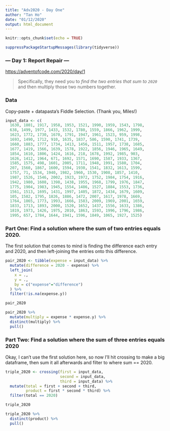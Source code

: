 ```yaml
---
title: "Adv2020 - Day One"
author: "Tan Ho"
date: "01/12/2020"
output: html_document
---
```


```r
knitr::opts_chunk$set(echo = TRUE)

suppressPackageStartupMessages(library(tidyverse))
```

### --- Day 1: Report Repair ---

<https://adventofcode.com/2020/day/1>

> Specifically, they need you to *find the two entries that sum to `2020`* and then multiply those two numbers together.

### Data

Copy-paste + datapasta's Fiddle Selection. (Thank you, Miles!)

```r
input_data <- c(
  1630, 1801, 1917, 1958, 1953, 1521, 1990, 1959, 1543, 1798, 
  638, 1499, 1977, 1433, 1532, 1780, 1559, 1866, 1962, 1999, 
  1623, 1772, 1730, 1670, 1791, 1947, 1961, 1523, 959, 1998, 
  1693, 1490, 1712, 910, 1635, 1837, 586, 1590, 1741, 1739, 
  1660, 1883, 1777, 1734, 1413, 1456, 1511, 1957, 1738, 1685, 
  1677, 1419, 1566, 1639, 1578, 1922, 1856, 1946, 1965, 1649, 
  1854, 1610, 1806, 1424, 1616, 218, 1678, 1992, 1985, 903, 
  1626, 1412, 1964, 671, 1692, 1571, 1690, 1587, 1933, 1367, 
  1585, 1575, 498, 1601, 2005, 1711, 1948, 1991, 1580, 1704, 
  207, 1560, 1867, 1600, 1594, 1930, 1541, 1832, 1613, 1599, 
  1757, 71, 1534, 1940, 1982, 1960, 1530, 1908, 1857, 1410, 
  1987, 1526, 1546, 2002, 1923, 1972, 1752, 1984, 1754, 1916, 
  1942, 1980, 1608, 1398, 1438, 1955, 1968, 1799, 1976, 1847, 
  1775, 1904, 1983, 1945, 1554, 1486, 1527, 1884, 1553, 1736, 
  1561, 1513, 1695, 1431, 1997, 1405, 1872, 1434, 1679, 1609, 
  105, 1582, 1795, 1826, 1886, 1472, 2007, 1617, 1978, 1669, 
  1764, 1865, 1773, 1993, 1666, 1583, 2009, 1969, 2001, 1659, 
  1833, 1713, 1893, 2000, 1520, 1652, 1437, 1556, 1633, 1386, 
  1819, 1973, 1426, 1975, 2010, 1863, 1593, 1996, 1796, 1986, 
  1995, 657, 1784, 1644, 1941, 1596, 1849, 1065, 1927, 1525)
```

### Part One: Find a solution where the sum of two entries equals 2020.

The first solution that comes to mind is finding the difference each entry and 2020, and then left-joining the entries onto this difference.

```r

pair_2020 <- tibble(expense = input_data) %>% 
  mutate(difference = 2020 - expense) %>% 
  left_join(
    x = .,
    y = .,
    by = c("expense"="difference")
  ) %>% 
  filter(!is.na(expense.y))

pair_2020

pair_2020 %>% 
  mutate(multiply = expense * expense.y) %>% 
  distinct(multiply) %>% 
  pull()
```

### Part Two: Find a solution where the sum of three entries equals 2020

Okay, I can't use the first solution here, so now I'll hit crossing to make a big dataframe, then sum it all afterwards and filter to where sum == 2020.

```r

triple_2020 <- crossing(first = input_data, 
                        second = input_data, 
                        third = input_data) %>% 
  mutate(total = first + second + third,
         product = first * second * third) %>% 
  filter(total == 2020)

triple_2020

triple_2020 %>% 
  distinct(product) %>% 
  pull()
```
